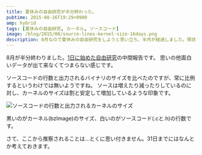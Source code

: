 ```yaml
---
title: 夏休みの自由研究が半分終わった。
pubtime: 2015-08-16T19:29+0900
amp: hybrid
tags: [夏休みの自由研究, カーネル, ソースコード]
image: /blog/2015/08/source-lines-kernel-size-16days.png
description: 8月なので夏休みの自由研究をしようと思い立ち、半月が経過しました。現状の中間報告です。
---
```


8月が半分終わりました。[1日に始めた自由研究](/blog/2015/08/summer-research-first-day)の中間報告です。
思いの他面白いデータが出て来なくてつまらない感じです。

ソースコードの行数と出力されるバイナリのサイズを比べたのですが、常に比例するというわけでは無いようですね。
ソースは増えたり減ったりしているのに対し、カーネルのサイズは割と安定して増加しているような印象です。

![ソースコードの行数と出力されるカーネルのサイズ](/blog/2015/08/source-lines-kernel-size-16days.png "1024x768")

黒いのがカーネル(bzImage)のサイズ、白いのがソースコード(.cと.h)の行数です。

さて、ここから推察されることは…とくに思い付きません。31日までにはなんとか考えておきます。
